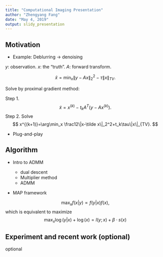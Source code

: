 ```yaml
---
title: "Computational Imaging Presentation"
author: "Zhengyang Fang"
date: "May 4, 2019"
output: slidy_presentation
---
```


## Motivation

- Example: Deblurring -> denoising

$y$: observation. $x$: the "truth". $A$: forward transform.

$$
\hat x =\min_x\|y-Ax\|_2^2-\tau\|x\|_{TV}.
$$

Solve by proximal gradient method:

Step 1.
$$
\tilde x=x^{(k)}-t_kA^T(y-Ax^{(k)}).
$$
Step 2. Solve
$$
x^{(k+1)}=\arg\min_x \frac12\|x-\tilde x\|_2^2+t_k\tau\|x\|_{TV}.
$$

- Plug-and-play

## Algorithm

- Intro to ADMM

    + dual descent
    + Multiplier method 
    + ADMM

- MAP framework

$$
\max_x f(x|y)\propto f(y|x)f(x),
$$
which is equivalent to maximize
$$
\max_x \log(y|x)+\log(x)=l(y;x)+\beta \cdot s(x)
$$



## Experiment and recent work (optional)

optional

